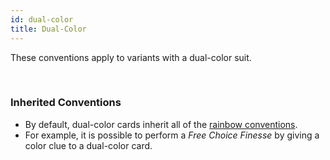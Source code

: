 ```yaml
---
id: dual-color
title: Dual-Color
---
```


These conventions apply to variants with a dual-color suit.

<br />

### Inherited Conventions

- By default, dual-color cards inherit all of the [rainbow
  conventions](rainbow.mdx).
- For example, it is possible to perform a _Free Choice Finesse_ by giving a color clue to a dual-color card.
